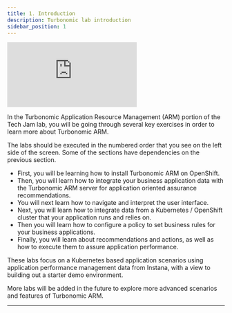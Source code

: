 ```yaml
---
title: 1. Introduction
description: Turbonomic lab introduction
sidebar_position: 1
---
```


<div
  style={{
    position: "relative",
    paddingTop: "56.25%" /* 16:9 Aspect Ratio (divide 9 by 16 = 0.5625) */,
    marginBottom: "40px",
    marginTop: "40px",
  }}
>
  <iframe
    style={{
      position: "absolute",
      top: "0",
      left: "0",
      width: "100%",
      height: "100%",
      border: "0",
    }}
    src="https://www.youtube.com/embed/vToMkFzmKWk"
    title="Tech Jam: SWAT Turbonomic Labs Introduction"
    frameborder="0"
    allow="accelerometer; autoplay; clipboard-write; encrypted-media; gyroscope; picture-in-picture; web-share"
    allowfullscreen
  ></iframe>
</div>

In the Turbonomic Application Resource Management (ARM) portion of the Tech Jam
lab, you will be going through several key exercises in order to learn more
about Turbonomic ARM.

The labs should be executed in the numbered order that you see on the left side
of the screen. Some of the sections have dependencies on the previous section.

- First, you will be learning how to install Turbonomic ARM on OpenShift.
- Then, you will learn how to integrate your business application data with the
  Turbonomic ARM server for application oriented assurance recommendations.
- You will next learn how to navigate and interpret the user interface.
- Next, you will learn how to integrate data from a Kubernetes / OpenShift
  cluster that your application runs and relies on.
- Then you will learn how to configure a policy to set business rules for your
  business applications.
- Finally, you will learn about recommendations and actions, as well as how to
  execute them to assure application performance.

These labs focus on a Kubernetes based application scenarios using application
performance management data from Instana, with a view to building out a starter
demo environment.

More labs will be added in the future to explore more advanced scenarios and
features of Turbonomic ARM.

---

